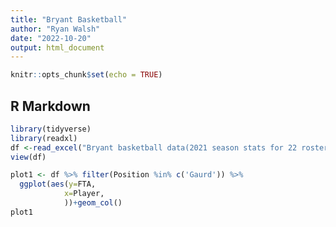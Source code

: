 ```yaml
---
title: "Bryant Basketball"
author: "Ryan Walsh"
date: "2022-10-20"
output: html_document
---
```


```r
knitr::opts_chunk$set(echo = TRUE)
```

## R Markdown

```r
library(tidyverse)
library(readxl)
df <-read_excel("Bryant basketball data(2021 season stats for 22 roster).xlsx")
view(df)
```

```r
plot1 <- df %>% filter(Position %in% c('Gaurd')) %>% 
  ggplot(aes(y=FTA,
            x=Player,
            ))+geom_col()
plot1
```


